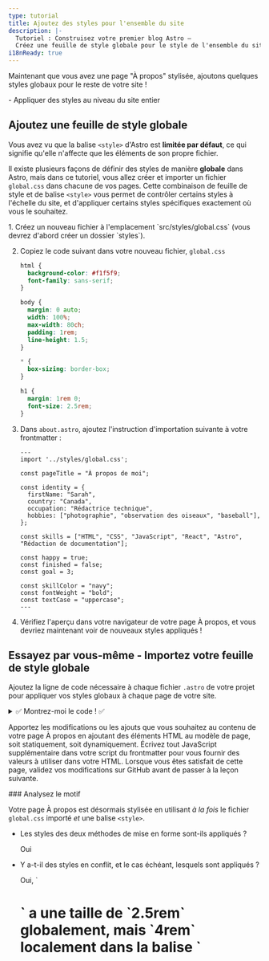 ```yaml
---
type: tutorial
title: Ajoutez des styles pour l'ensemble du site
description: |-
  Tutoriel : Construisez votre premier blog Astro —
  Créez une feuille de style globale pour le style de l'ensemble du site
i18nReady: true
---
```



Maintenant que vous avez une page "À propos" stylisée, ajoutons quelques styles globaux pour le reste de votre site !

<PreCheck>
  - Appliquer des styles au niveau du site entier
</PreCheck>

## Ajoutez une feuille de style globale

Vous avez vu que la balise `<style>` d'Astro est **limitée par défaut**, ce qui signifie qu'elle n'affecte que les éléments de son propre fichier.

Il existe plusieurs façons de définir des styles de manière **globale** dans Astro, mais dans ce tutoriel, vous allez créer et importer un fichier `global.css` dans chacune de vos pages. Cette combinaison de feuille de style et de balise `<style>` vous permet de contrôler certains styles à l'échelle du site, et d'appliquer certains styles spécifiques exactement où vous le souhaitez.

<Steps>
1. Créez un nouveau fichier à l'emplacement `src/styles/global.css` (vous devrez d'abord créer un dossier `styles`).

2. Copiez le code suivant dans votre nouveau fichier, `global.css`

    ```css title="src/styles/global.css"
    html {
      background-color: #f1f5f9;
      font-family: sans-serif;
    }

    body {
      margin: 0 auto;
      width: 100%;
      max-width: 80ch;
      padding: 1rem;
      line-height: 1.5;
    }

    * {
      box-sizing: border-box;
    }

    h1 {
      margin: 1rem 0;
      font-size: 2.5rem;
    }
    ```

3. Dans `about.astro`, ajoutez l'instruction d'importation suivante à votre frontmatter : 

    ```astro title="src/pages/about.astro" ins={2}
    ---
    import '../styles/global.css';

    const pageTitle = "À propos de moi";

    const identity = {
      firstName: "Sarah",
      country: "Canada",
      occupation: "Rédactrice technique",
      hobbies: ["photographie", "observation des oiseaux", "baseball"],
    };

    const skills = ["HTML", "CSS", "JavaScript", "React", "Astro", "Rédaction de documentation"];

    const happy = true;
    const finished = false;
    const goal = 3;

    const skillColor = "navy";
    const fontWeight = "bold";
    const textCase = "uppercase";
    ---
    ```

4. Vérifiez l'aperçu dans votre navigateur de votre page À propos, et vous devriez maintenant voir de nouveaux styles appliqués !
</Steps>

<Box icon="puzzle-piece">

## Essayez par vous-même - Importez votre feuille de style globale

Ajoutez la ligne de code nécessaire à chaque fichier `.astro` de votre projet pour appliquer vos styles globaux à chaque page de votre site.

<details>
<summary>✅ Montrez-moi le code ! ✅</summary>

Ajoutez l'instruction d'importation suivante aux deux autres fichiers de page : `src/pages/index.astro` et `src/pages/blog.astro`

```astro title="src/pages/index.astro" ins={2}
---
import '../styles/global.css';
---
```
</details>
</Box>

Apportez les modifications ou les ajouts que vous souhaitez au contenu de votre page À propos en ajoutant des éléments HTML au modèle de page, soit statiquement, soit dynamiquement. Écrivez tout JavaScript supplémentaire dans votre script du frontmatter pour vous fournir des valeurs à utiliser dans votre HTML. Lorsque vous êtes satisfait de cette page, validez vos modifications sur GitHub avant de passer à la leçon suivante.

<Box icon="question-mark">
### Analysez le motif

Votre page À propos est désormais stylisée en utilisant *à la fois* le fichier `global.css` importé *et* une balise `<style>`.

- Les styles des deux méthodes de mise en forme sont-ils appliqués ? 

    <p>
      <Spoiler>Oui</Spoiler>
    </p>

- Y a-t-il des styles en conflit, et le cas échéant, lesquels sont appliqués ?

    <p>
      <Spoiler>Oui, `<h1>` a une taille de `2.5rem` globalement, mais `4rem` localement dans la balise `<style>`. La règle locale `4rem` est appliquée sur la page À propos.</Spoiler>
    </p>

- Décrivez comment `global.css` et `<style>` travaillent ensemble.

    <p>
      <Spoiler>Lorsque des styles en conflit sont définis à la fois globalement et dans une balise `<style>` locale d'une page, les styles locaux devraient écraser les styles globaux. (Cependant, il peut y avoir d'autres facteurs en jeu, il est donc toujours recommandé d'inspecter visuellement votre site pour vous assurer que vos styles soient correctement appliqués !)</Spoiler>
    </p>

- Comment choisiriez-vous de déclarer un style plutôt dans un fichier `global.css` ou dans une balise `<style>` ?

    <p>
      <Spoiler>Si vous souhaitez qu'un style soit appliqué à l'ensemble du site, vous choisiriez d'utiliser un fichier `global.css`. Cependant, si vous souhaitez que les styles s'appliquent uniquement au contenu HTML d'un seul fichier `.astro`, sans affecter d'autres éléments de votre site, vous choisiriez une balise `<style>`.</Spoiler>
    </p>

</Box>



<Box icon="check-list">
## Liste de contrôle

<Checklist>
- [ ] Je peux ajouter des styles CSS globaux en important un fichier `.css`.
</Checklist>
</Box>

### Ressources
- [Comparaison entre la syntaxe d'Astro et JSX](/fr/reference/astro-syntax/#différences-entre-astro-et-jsx)

- [Balise `<style>` Astro](/fr/guides/styling/#styliser-avec-astro)

- [Variables CSS dans Astro](/fr/guides/styling/#variables-css)
